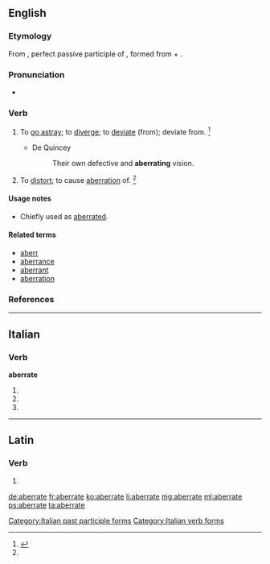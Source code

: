 ==English==

===Etymology===
From {{etyl|la|en}} {{term|aberratus|aberrātus|lang=la}}, perfect passive participle of {{term|aberro|aberrō|wander, stray or deviate from|lang=la}}, formed from {{term|ab||from, away from|lang=la}} + {{term|erro|errō|stray|lang=la}}.

===Pronunciation===
* {{a|US}} {{IPA|/ˈæb.ə.ɹeɪt/}}

===Verb===
{{en-verb|aberrat|ing}}

# {{context|intransitive}} To [[go astray]]; to [[diverge]]; to [[deviate]] (from); deviate from. {{defdate|Mid 18<sup>th</sup> century.}}<ref name=SOED>{{reference-book | last =| first = | authorlink =  | coauthors =  | editor =Brown, Lesley  | others =  | title = The Shorter Oxford English Dictionary | origdate =  | origyear = 1933| origmonth =  | url =  | format =  | accessdate =  | accessyear =  | accessmonth =  | edition = 5th | date =  | year =2003| month =  | publisher =Oxford University Press  | location =Oxford, UK | language =  | id =  | doi = | isbn =978-0-19-860575-7 | lccn = | ol = | pages =4| chapter =  | chapterurl =  | quote =}}</ref>
#* {{rfdate}} De Quincey
#*: Their own defective and '''aberrating''' vision.
# {{context|transitive}} To [[distort]]; to cause [[aberration]] of. {{defdate|Late 19<sup>th</sup> century.}}<ref name=SOED/>

====Usage notes====
* {{sense|transitive}} Chiefly used as [[aberrated]].

====Related terms====
* [[aberr]]
* [[aberrance]]
* [[aberrant]]
* [[aberration]]

===References===
<references/>

----

==Italian==

===Verb===
'''aberrate'''

# {{conjugation of|aberrare||2|p|pres|ind|lang=it}}
# {{conjugation of|aberrare||2|p|imp|lang=it}}
# {{form of|[[feminine|Feminine]] plural|aberrato}}

[[Category:Italian past participle forms]]
[[Category:Italian verb forms]]

----

==Latin==

===Verb===
{{la-verb-form|aberrāte}}

# {{conjugation of|aberro|aberrō|1|p|pres|act|imp|lang=la}}

[[de:aberrate]]
[[fr:aberrate]]
[[ko:aberrate]]
[[li:aberrate]]
[[mg:aberrate]]
[[ml:aberrate]]
[[ps:aberrate]]
[[ta:aberrate]]
